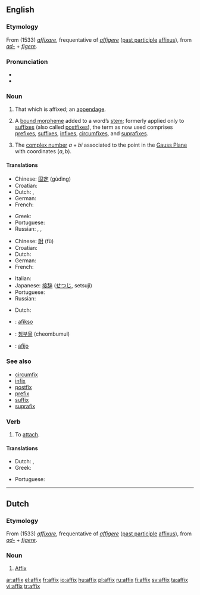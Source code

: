 {{see|Affix}}
{{wikipedia}}
==English==

===Etymology===
From {{ML.}} (1533) ''[[affixare]]'', frequentative of {{L.}} ''[[affigere]]'' ([[past participle]] [[affixus]]), from ''[[ad-]]'' + ''[[figere]]''.

===Pronunciation===
*{{IPA|/'æfiks/}}
* {{rhymes|ɪks}}

===Noun===
{{en-noun|es}}

# That which is affixed; an [[appendage]].
# {{linguistics}} A [[bound morpheme]] added to a word’s [[stem]]; formerly applied only to [[suffix]]es (also called [[postfix]]es), the term as now used comprises [[prefix]]es, [[suffix]]es, [[infix]]es, [[circumfix]]es, and [[suprafix]]es.
# {{mathematics}} The [[complex number]] <math>a+bi</math> associated to the point in the [[Gauss Plane]] with coordinates <math>(a,b)</math>.

====Translations====
{{trans-top|that which is affixed}}
* Chinese: [[固定]] (gùdìng)
* Croatian: {{t-|hr|afiks|m}}
* Dutch: {{t-|nl|affix|n}}, {{t+|nl|aanhangsel|n}}
* German: {{t+|de|Affix|n}}
* French: {{t+|fr|affixe|f}}
{{trans-mid}}
* Greek: {{t-|el|προσθήκη|f|sc=Grek}}
* Portuguese: {{t-|pt|afixo|m}}
* Russian: {{t+|ru|добавление|n|tr=dobavl'énije|sc=Cyrl}}, {{t+|ru|дополнение|n|tr=dopoln'énije|sc=Cyrl}}, {{t-|ru|придаток|n|tr=pridátok|sc=Cyrl}}
{{trans-bottom}}

{{trans-top|linguistics: a bound morpheme added to a word’s stem}}
* Chinese: [[附]] (fù)
* Croatian: {{t-|hr|afiks|m}}
* Dutch: {{t-|nl|affix|n}}
* German: {{t+|de|Affix|n}}
* French: {{t+|fr|affixe|f}}
{{trans-mid}}
* Italian: {{t-|it|confisso|m}}
* Japanese: [[接辞]] ([[せつじ]], setsuji)
* Portuguese: {{t-|pt|afixo|m}}
* Russian: {{t+|ru|аффикс|m|tr=áffiks|sc=Cyrl}}
{{trans-bottom}}

{{trans-top|mathematics: The complex number associated to a point}}
* Dutch: {{t-|nl|affix|n}}
{{trans-mid}}
{{trans-bottom}}

{{checktrans}}
{{trans-top|Translations to be checked}}
*{{ttbc|Esperanto}}: [[afikso]]
{{trans-mid}}
*{{ttbc|Korean}}: [[첨부물]] (cheombumul)
*{{ttbc|Spanish}}: [[afijo]] {{m}}
{{trans-bottom}}

===See also===
*[[circumfix]]
*[[infix]]
*[[postfix]]
*[[prefix]]
*[[suffix]]
*[[suprafix]]

===Verb===
{{en-verb|affix|es}}
# To [[attach]].

====Translations====
{{trans-top|to attach}}
* Dutch: {{t+|nl|vastmaken}} {{t+|nl|aan}}, {{t+|nl|aanhangen}}
* Greek: {{t+|el|κολλώ|sc=Grek}}
{{trans-mid}}
* Portuguese: {{t+|pt|afixar}}
{{trans-bottom}}

----

==Dutch==

===Etymology===
From {{ML.|nl}} (1533) ''[[affixare]]'', frequentative of {{L.|nl}} ''[[affigere]]'' ([[past participle]] [[affixus]]), from ''[[ad-]]'' + ''[[figere]]''.

===Noun===
{{nl-noun|g=n}}

# [[#English|Affix]] {{italbrac|linguistics and mathematics}}

[[ar:affix]]
[[el:affix]]
[[fr:affix]]
[[io:affix]]
[[hu:affix]]
[[pl:affix]]
[[ru:affix]]
[[fi:affix]]
[[sv:affix]]
[[ta:affix]]
[[vi:affix]]
[[tr:affix]]